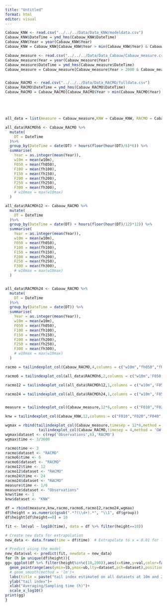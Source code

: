 ```yaml
---
title: "Untitled"
format: html
editor: visual
---
```


```r
Cabauw_KNW <- read.csv("../../../Data/Data_KNW/modeldata.csv")
Cabauw_KNW$DateTime = ymd_hms(Cabauw_KNW$DateTime)
Cabauw_KNW$Year = year(Cabauw_KNW$Year)
Cabauw_KNW = Cabauw_KNW[Cabauw_KNW$Year > min(Cabauw_KNW$Year) & Cabauw_KNW$Year < max(Cabauw_KNW$Year),]

Cabauw_measure <- read.csv("../../../Data/Data_Cabauw/Cabauw_measure.csv")
Cabauw_measure$Year = year(Cabauw_measure$Year)
Cabauw_measure$DateTime = ymd_hms(Cabauw_measure$DateTime)
Cabauw_measure = Cabauw_measure[Cabauw_measure$Year > 2000 & Cabauw_measure$Year < 2020,]


Cabauw_RACMO <- read.csv("../../../Data/Data_RACMO/fulldata.csv")
Cabauw_RACMO$DateTime = ymd_hms(Cabauw_RACMO$DateTime)
Cabauw_RACMO = Cabauw_RACMO[Cabauw_RACMO$Year > min(Cabauw_RACMO$Year) & Cabauw_RACMO$Year < max(Cabauw_RACMO$Year),]





all_data = list(measure = Cabauw_measure,KNW = Cabauw_KNW, RACMO = Cabauw_RACMO)

all_data$RACMOh6 <- Cabauw_RACMO %>%
  mutate(
    DT = DateTime
  )%>%
  group_by(DateTime = date(DT) + hours(floor(hour(DT)/6)*6)) %>%
  summarise(
    Year = as.integer(mean(Year)),
    w10m = mean(w10m),
    F050 = mean(fh050),
    F100 = mean(fh100),
    F150 = mean(fh150),
    F200 = mean(fh200),
    F250 = mean(fh250),
    F300 = mean(fh300),
    # w10max = max(w10max)
  )

all_data$RACMOh12 <- Cabauw_RACMO %>%
  mutate(
    DT = DateTime
  )%>%
  group_by(DateTime = date(DT) + hours(floor(hour(DT)/12)*12)) %>%
  summarise(
    Year = as.integer(mean(Year)),
    w10m = mean(w10m),
    F050 = mean(fh050),
    F100 = mean(fh100),
    F150 = mean(fh150),
    F200 = mean(fh200),
    F250 = mean(fh250),
    F300 = mean(fh300),
    # w10max = max(w10max)
  )


all_data$RACMOh24 <- Cabauw_RACMO %>%
  mutate(
    DT = DateTime
  )%>%
  group_by(DateTime = date(DT)) %>%
  summarise(
    Year = as.integer(mean(Year)),
    w10m = mean(w10m),
    F050 = mean(fh050),
    F100 = mean(fh100),
    F150 = mean(fh150),
    F200 = mean(fh200),
    F250 = mean(fh250),
    F300 = mean(fh300),
    # w10max = max(w10max)
  )

```

```r
racmo = tailindexplot_col(Cabauw_RACMO,4,columns = c("w10m","fh050","fh100","fh150","fh200","fh250","fh300"), th=0.1, winter=T, parameter='tail', method = "GW")$df

racmo6 = tailindexplot_col(all_data$RACMOh6,2,columns = c("w10m",'F050','F100','F150','F200','F250','F300'), th=0.1, winter=T, parameter='tail', method = "GW")$df

racmo12 = tailindexplot_col(all_data$RACMOh12,1,columns = c("w10m",'F050','F100','F150','F200','F250','F300'), th=0.1, winter=T, parameter='tail', method = "GW")$df

racmo24 = tailindexplot_col(all_data$RACMOh24,1,columns = c("w10m",'F050','F100','F150','F200','F250','F300'), th=0.1, winter=T, parameter='tail', method = "GW")$df


measure = tailindexplot_col(Cabauw_measure,12*6,columns = c("F010","F020","F040","F080","F140","F200"),th=0.1,parameter = 'tail',winter = T,method = "GW")$df

knw = tailindexplot_col(Cabauw_KNW,12,columns = c("F010","F020","F040","F060","F080","F100","F150","F200"),th=0.1,parameter = 'tail',winter = T,method = "GW")$df

wgmax = rbind(tailindexplot_col(Cabauw_measure,timesep = 12*6,method = 'GW',columns = c("PF010","PF020","PF040","PF080","PF140","PF200"),th = 0.1,parameter = 'tail',winter = T)$df,
               tailindexplot_col(Cabauw_RACMO,timesep = 4,method = 'GW',columns = c("wgmax"),th = 0.1,parameter = 'tail',winter = T)$df)
wgmax$dataset <- c(rep('Observations',6),'RACMO')
wgmax$time <- 3/3600

racmo$time <- 3
racmo$dataset <- "RACMO"
racmo6$time <- 6
racmo6$dataset <- "RACMO"
racmo12$time <- 12
racmo12$dataset <- "RACMO"
racmo24$time <- 24
racmo24$dataset <- "RACMO"
measure$time <- 1/6
measure$dataset <- "Observations"
knw$time <- 1
knw$dataset <- "KNW"

df = rbind(measure,knw,racmo,racmo6,racmo12,racmo24,wgmax)
df$height = as.numeric(gsub(".*?(\\d+).*", "\\1", df$group))
df$height[df$height==0] = 10

fit <- lm(val ~ log10(time), data = df %>% filter(height==10))

# Create new data for extrapolation
new_data <- data.frame(time = df$time)  # Extrapolate to x = 0.01 for log scale

# Predict using the model
new_data$val <- predict(fit, newdata = new_data)
for (h in unique(df$height)){
gg= ggplot(df %>% filter(height%in%c(10,200)),aes(x=time,y=val,color=factor(height)))+
  geom_pointrange(aes(ymin=lb,ymax=ub,lty=dataset,pch=dataset),position = position_dodge2(0.2))+
  # geom_smooth(method = 'lm')+
  labs(title = paste("tail index estimated on all datasets at 10m and 200m, th=0.1, GW"))+
  ylab("tail index")+
  xlab("Averaging/Sampling time (h)")+
  scale_x_log10()
print(gg)
}
```
